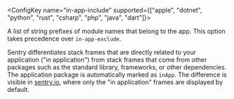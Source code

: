 <ConfigKey name="in-app-include" supported={["apple", "dotnet", "python", "rust", "csharp", "php", "java", "dart"]}>

  A list of string prefixes of module names that belong to the app. This option takes precedence over `in-app-exclude`.

  Sentry differentiates stack frames that are directly related to your application ("in application") from stack frames that come from other packages such as the standard library, frameworks, or other dependencies. The application package is automatically marked as `inApp`. The difference is visible in [sentry.io](https://sentry.io), where only the "in application" frames are displayed by default.

</ConfigKey>
